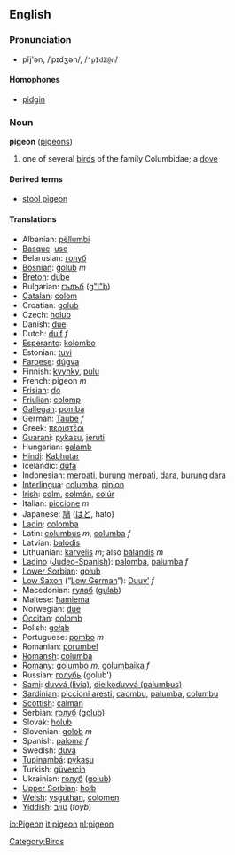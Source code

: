 ==English==
=== Pronunciation ===
*pĭj'ən, /ˈpɪdʒən/, /<tt>"pIdZ@n</tt>/
====Homophones====
*[[pidgin]]

=== Noun ===
'''pigeon''' ([[pigeons]])

# one of several [[bird]]s of the family Columbidae; a [[dove]]

====Derived terms====
*[[stool pigeon]]

==== Translations ====
*Albanian: [[pëllumbi]]
*[[Basque]]: [[uso]]
*Belarusian: [[голуб]]
*[[Bosnian]]: [[golub]] ''m''
*[[Breton]]: [[dube]]
*Bulgarian: [[гълъб]] ([[g"l"b]])
*[[Catalan]]: [[colom]]
*Croatian: [[golub]]
*Czech: [[holub]]
*Danish: [[due]]
*Dutch: [[duif]] ''f''
*[[Esperanto]]: [[kolombo]]
*Estonian: [[tuvi]]
*[[Faroese]]: [[dúgva]]
*Finnish: [[kyyhky]], [[pulu]]
*French: pigeon ''m''
*[[Frisian]]: [[do]]
*[[Friulian]]: [[colomp]]
*[[Gallegan]]: [[pomba]]
*German: [[Taube]] ''f''
*Greek: [[περιστέρι]] '' ''
*[[Guarani]]: [[pykasu]], [[jeruti]]
*Hungarian: [[galamb]]
*[[Hindi]]: [[Kabhutar]]
*Icelandic: [[dúfa]]
*Indonesian: [[merpati]], [[burung]] [[merpati]], [[dara]], [[burung]] [[dara]]
*[[Interlingua]]: [[columba]], [[pipion]]
*[[Irish]]: [[colm]], [[colmán]], [[colúr]]
*Italian: [[piccione]] ''m''
*Japanese: [[鳩]] ([[はと]], hato)
*[[Ladin]]: [[colomba]]
*Latin: [[columbus]] ''m'', [[columba]] ''f''
*Latvian: [[balodis]]
*Lithuanian: [[karvelis]] ''m''; also [[balandis]] ''m''
*[[Ladino]] ([[Judeo-Spanish]]): [[palomba]], [[palumba]] ''f''
*[[Lower Sorbian]]: [[gołub]]
*[[Low Saxon]] (“[[Low German]]”): [[Duuv’]] ''f''
*Macedonian: [[гулаб]] ([[gulab]])
*Maltese: [[ħamiema]]
*Norwegian: [[due]]
*[[Occitan]]: [[colomb]]
*Polish: [[gołąb]]
*Portuguese: [[pombo]] ''m''
*Romanian: [[porumbel]]
*[[Romansh]]: [[columba]]
*[[Romany]]: [[golumbo]] ''m'', [[golumbaika]] ''f''
*Russian: [[голубь]] (golub')
*[[Sami]]: [[duvvá (livia)]], [[dielkoduvvá (palumbus)]]
*[[Sardinian]]: [[piccioni aresti]], [[caombu]], [[palumba]], [[columbu]]
*[[Scottish]]: [[calman]]
*Serbian: [[голуб]] ([[golub]])
*Slovak: [[holub]]
*Slovenian: [[golob]] ''m''
*Spanish: [[paloma]] ''f''
*Swedish: [[duva]]
*[[Tupinambá]]: [[pykasu]]
*Turkish: [[güvercin]]
*Ukrainian: [[голуб]] ([[golub]])
*[[Upper Sorbian]]: [[hołb]]
*[[Welsh]]: [[ysguthan]], [[colomen]]
*[[Yiddish]]: [[טױב]] (''toyb'')

[[Category:Birds]]

[[io:Pigeon]]
[[it:pigeon]]
[[nl:pigeon]]